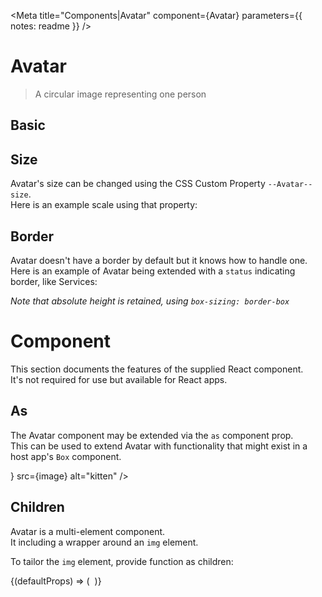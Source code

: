 

<Meta
  title="Components|Avatar"
  component={Avatar}
  parameters={{ notes: readme }}
/>

# Avatar

> A circular image representing one person

## Basic

<Preview>
  <Avatar src={image} alt="kitten" />
</Preview>

## Size

Avatar's size can be changed using the CSS Custom Property `--Avatar--size`.  
Here is an example scale using that property:

<Preview>
  <Story name="Size">
    <React.Fragment>
      <Avatar
        style={{ "--Avatar--size": "1.25rem" }}
        src={image}
        alt="kitten"
      />
      <Avatar style={{ "--Avatar--size": "1.5rem" }} src={image} alt="kitten" />
      <Avatar style={{ "--Avatar--size": "2.5rem" }} src={image} alt="kitten" />
      <Avatar style={{ "--Avatar--size": "4rem" }} src={image} alt="kitten" />
    </React.Fragment>
  </Story>
</Preview>

## Border

Avatar doesn't have a border by default but it knows how to handle one.  
Here is an example of Avatar being extended with a `status` indicating border, like Services:

<Preview>
  <Story name="Border">
    <Avatar
      style={{
        border: "2px solid hsl(7, 80%, 52%)",
      }}
      src={image}
      alt="kitten"
    />
  </Story>
</Preview>

_Note that absolute height is retained, using `box-sizing: border-box`_

# Component

This section documents the features of the supplied React component.  
It's not required for use but available for React apps.

## As

The Avatar component may be extended via the `as` component prop.  
This can be used to extend Avatar with functionality that might exist in a host app's `Box` component.

<Preview>
  <Story name="Component">
    <Avatar
      as={(props) => <div {...props} style={{ "--Avatar--size": "7rem" }} />}
      src={image}
      alt="kitten"
    />
  </Story>
</Preview>

## Children

Avatar is a multi-element component.  
It including a wrapper around an `img` element.

To tailor the `img` element, provide function as children:

<Preview>
  <Story name="Children">
    <Avatar src={image} alt="kitten">
      {(defaultProps) => (
        <img data-spice="some-extra-flavor" {...defaultProps} />
      )}
    </Avatar>
  </Story>
</Preview>
